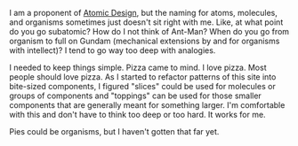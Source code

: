 
<Meta title="Design/Atomic Design: Slices & Toppings" />

<Title>Atomic Design: Slices &amp; Toppings</Title>

I am a proponent of <a href="https://bradfrost.com/blog/post/atomic-web-design/">Atomic Design</a>, but the naming for atoms, molecules, and organisms sometimes just doesn't sit right with me. Like, at what point do you go subatomic? How do I not think of Ant-Man? When do you go from organism to full on Gundam (mechanical extensions by and for organisms with intellect)? I tend to go way too deep with analogies.

I needed to keep things simple. Pizza came to mind. I love pizza. Most people should love pizza. As I started to refactor patterns of this site into bite-sized components, I figured "slices" could be used for molecules or groups of components and "toppings" can be used for those smaller components that are generally meant for something larger. I'm comfortable with this and don't have to think too deep or too hard. It works for me.

Pies could be organisms, but I haven't gotten that far yet.
